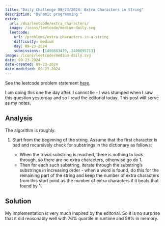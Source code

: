 ```yaml
---
title: "Daily Challenge 09/23/2024: Extra Characters in String"
description: "Dynamic programming "
extra:
  url: /dsa/leetcode/extra_characters/
  image: /icons/leetcode/medium-daily.svg
  leetcode:
    url: /problems/extra-characters-in-a-string
    difficulty: medium
    day: 09-23-2024
    submissions: [1400883479, 1400895713]
image: /icons/leetcode/medium-daily.svg
date: 09-23-2024
date-created: 09-23-2024
date-modified: 09-23-2024
---
```


See the leetcode problem statement [here](https://leetcode.com/problems/extra-characters-in-a-string/submissions/1400883479).

I am doing this one the day after. I cannot lie - I was stumped when I saw this
question yesterday and so I read the editorial today. This post will serve as 
my notes.


## Analysis

The algorithm is roughly:

1. Start from the beginning of the string. Assume that the first character is
   bad and recursively check for substrings in the dictionary as follows: 

   - When the trivial substring is reached, there is nothing to look through,
     so there are no extra characters, otherwise go do 1.
   - Then for each such substring, iterate through the substring's substrings 
     in increasing order - when a word is found, do this for the remaining part 
     of the string and keep the number of extra characters from this start 
     point as the number of extra characters if it beats that found by 1.


<!-- This can be done because it is easy to check very small cases, for instance if -->
<!-- the dictionary only has words of lengths two: -->
<!---->
<!-- - If the question is the empty string, then there are no extra characters. -->
<!-- - If the question is a single character, then there is either $1$ or $0$ extra -->
<!--   characters. -->
<!-- - If the question is two characters, then only words of length two will fit in. -->
<!-- - If the question is three characters, we can check the  -->



## Solution

My implementation is very much inspired by the editorial. So it is no surprise
that it did reasonably well with $76\%$ quartile in runtime and $58\%$ in 
memory.

```.python
```
